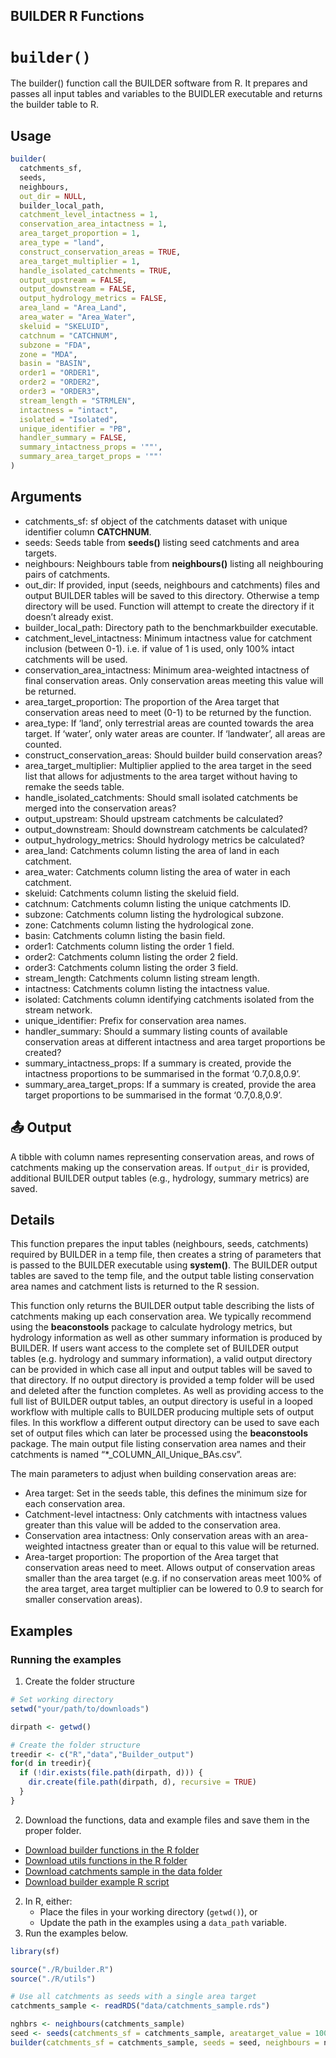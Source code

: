 ## BUILDER R Functions

# `builder()`

The builder() function call the BUILDER software from R. It prepares and passes all input tables and variables to the BUIDLER executable and returns the builder table to R.

## Usage

```r
builder(
  catchments_sf, 
  seeds, 
  neighbours, 
  out_dir = NULL,
  builder_local_path, 
  catchment_level_intactness = 1, 
  conservation_area_intactness = 1, 
  area_target_proportion = 1, 
  area_type = "land", 
  construct_conservation_areas = TRUE,  
  area_target_multiplier = 1,
  handle_isolated_catchments = TRUE, 
  output_upstream = FALSE, 
  output_downstream = FALSE, 
  output_hydrology_metrics = FALSE,
  area_land = "Area_Land", 
  area_water = "Area_Water",
  skeluid = "SKELUID", 
  catchnum = "CATCHNUM", 
  subzone = "FDA", 
  zone = "MDA", 
  basin = "BASIN", 
  order1 = "ORDER1",
  order2 = "ORDER2", 
  order3 = "ORDER3", 
  stream_length = "STRMLEN", 
  intactness = "intact", 
  isolated = "Isolated",
  unique_identifier = "PB", 
  handler_summary = FALSE, 
  summary_intactness_props = '""', 
  summary_area_target_props = '""'
)
``` 

## Arguments

- catchments_sf: sf object of the catchments dataset with unique identifier column **CATCHNUM**.
- seeds: Seeds table from **seeds()** listing seed catchments and area targets.
- neighbours: Neighbours table from **neighbours()** listing all neighbouring pairs of catchments.
- out_dir: If provided, input (seeds, neighbours and catchments) files and output BUILDER tables will be saved to this directory. Otherwise
 a temp directory will be used. Function will attempt to create the directory if it doesn't already exist.
- builder_local_path: Directory path to the benchmarkbuilder executable.
- catchment_level_intactness: Minimum intactness value for catchment inclusion (between 0-1). i.e. if value of 1 is used, only 100% intact
 catchments will be used.
- conservation_area_intactness: Minimum area-weighted intactness of final conservation areas. Only conservation areas meeting this value will be returned.
- area_target_proportion: The proportion of the Area target that conservation areas need to meet (0-1) to be returned by the function.
- area_type: If 'land', only terrestrial areas are counted towards the area target. If 'water', only water areas are counter. If 'landwater',
 all areas are counted.
- construct_conservation_areas: Should builder build conservation areas?
- area_target_multiplier: Multiplier applied to the area target in the seed list that allows for adjustments to the area target without having
 to remake the seeds table.
- handle_isolated_catchments: Should small isolated catchments be merged into the conservation areas?
- output_upstream: Should upstream catchments be calculated?
- output_downstream: Should downstream catchments be calculated?
- output_hydrology_metrics: Should hydrology metrics be calculated?
- area_land: Catchments column listing the area of land in each catchment.
- area_water: Catchments column listing the area of water in each catchment.
- skeluid: Catchments column listing the skeluid field.
- catchnum: Catchments column listing the unique catchments ID.
- subzone: Catchments column listing the hydrological subzone.
- zone: Catchments column listing the hydrological zone.
- basin: Catchments column listing the basin field.
- order1: Catchments column listing the order 1 field.
- order2: Catchments column listing the order 2 field.
- order3: Catchments column listing the order 3 field.
- stream_length: Catchments column listing stream length.
- intactness: Catchments column listing the intactness value.
- isolated: Catchments column identifying catchments isolated from the stream network.
- unique_identifier: Prefix for conservation area names.
- handler_summary: Should a summary listing counts of available conservation areas at different intactness and area target proportions be created?
- summary_intactness_props: If a summary is created, provide the intactness proportions to be summarised in the format '0.7,0.8,0.9'.
- summary_area_target_props: If a summary is created, provide the area target proportions to be summarised in the format '0.7,0.8,0.9'.

## 📤 Output

A tibble with column names representing conservation areas, and rows of catchments making up the conservation areas. If `output_dir` is provided, additional BUILDER output tables (e.g., hydrology, summary metrics) are saved.

## Details

This function prepares the input tables (neighbours, seeds, catchments) required by BUILDER in a temp file, then creates
a string of parameters that is passed to the BUILDER executable using **system()**. The BUILDER output tables are saved to the
temp file, and the output table listing conservation area names and catchment lists is returned to the R session.

This function only returns the BUILDER output table describing the lists of catchments making up each conservation area. We typically recommend
using the **beaconstools** package to calculate hydrology metrics, but hydrology information as well as other summary information is
produced by BUILDER.
If users want access to the complete set of BUILDER output tables (e.g. hydrology and summary information), a valid output directory
can be provided in which case all input and output tables will be saved to that directory. If no output directory is provided a temp
folder will be used and deleted after the function completes. As well as providing access to the full list of BUILDER output tables,
an output directory is useful in a looped workflow with multiple calls to BUILDER producing multiple sets of output files. In this
workflow a different output directory can be used to save each set of output files which can later be processed using the **beaconstools** package.
The main output file listing conservation area names and their catchments is named "*_COLUMN_All_Unique_BAs.csv".


The main parameters to adjust when building conservation areas are:

- Area target: Set in the seeds table, this defines the minimum size for each conservation area.
- Catchment-level intactness: Only catchments with intactness values greater than this value will be added to the conservation area.
- Conservation area intactness: Only conservation areas with an area-weighted intactness greater than or equal to this value will be returned.
- Area-target proportion: The proportion of the Area target that conservation areas need to meet. Allows output of conservation areas smaller than
the area target (e.g. if no conservation areas meet 100% of the area target, area target multiplier can be lowered to 0.9 to search for smaller
conservation areas).
 
 
## Examples
### Running the examples

1. Create the folder structure
```r
# Set working directory
setwd("your/path/to/downloads")

dirpath <- getwd()

# Create the folder structure
treedir <- c("R","data","Builder_output")
for(d in treedir){
  if (!dir.exists(file.path(dirpath, d))) {
    dir.create(file.path(dirpath, d), recursive = TRUE)
  }
}
```

2. Download the functions, data and example files and save them in the proper folder.
- <a href="../downloads/builder.R" download>Download builder functions in the R folder</a>
- <a href="../downloads/utils.R" download>Download utils functions in the R folder</a>
- <a href="../downloads/catchments_sample.rds" download>Download catchments sample in the data folder</a>
- <a href="../downloads/example-builder-script.R" download>Download builder example R script</a>

2. In R, either:
   - Place the files in your working directory (`getwd()`), or
   - Update the path in the examples using a `data_path` variable.
3. Run the examples below.

```r
library(sf)

source("./R/builder.R")
source("./R/utils")

# Use all catchments as seeds with a single area target
catchments_sample <- readRDS("data/catchments_sample.rds")

nghbrs <- neighbours(catchments_sample)
seed <- seeds(catchments_sf = catchments_sample, areatarget_value = 1000000000)
builder(catchments_sf = catchments_sample, seeds = seed, neighbours = nghbrs, out_dir = file.path(dirpath, "Builder_output"), builder_local_path = dirpath)
```





